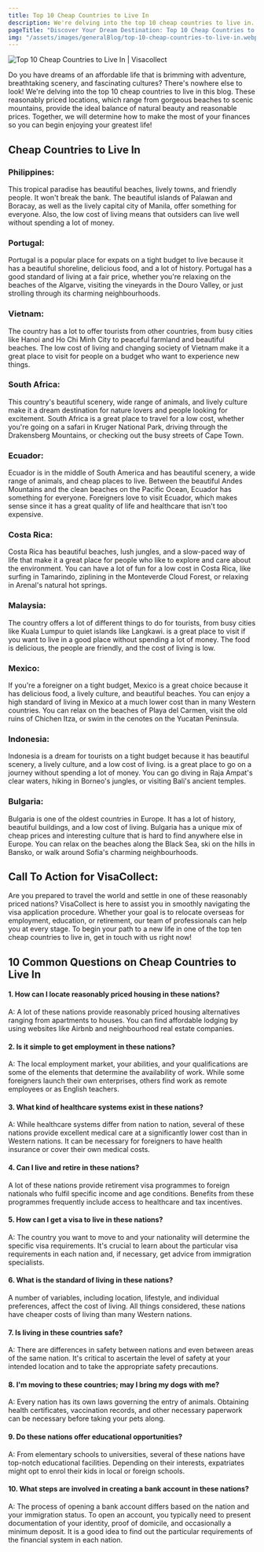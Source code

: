 ```yaml
---
title: Top 10 Cheap Countries to Live In
description: We're delving into the top 10 cheap countries to live in. These reasonably priced locations provide the balance of natural beauty and reasonable prices.
pageTitle: "Discover Your Dream Destination: Top 10 Cheap Countries to Live In"
img: "/assets/images/generalBlog/top-10-cheap-countries-to-live-in.webp"
---
```


<BlogContentHero className="mt-0">
    <img
        src="/assets/images/generalBlog/top-10-cheap-countries-to-live-in.webp"
        alt="Top 10 Cheap Countries to Live In | Visacollect"
    />
</BlogContentHero>

Do you have dreams of an affordable life that is brimming with adventure, breathtaking scenery, and fascinating cultures? There's nowhere else to look! We're delving into the top 10 cheap countries to live in this blog. These reasonably priced locations, which range from gorgeous beaches to scenic mountains, provide the ideal balance of natural beauty and reasonable prices. Together, we will determine how to make the most of your finances so you can begin enjoying your greatest life!

## Cheap Countries to Live In

### Philippines:

This tropical paradise has beautiful beaches, lively towns, and friendly people. It won't break the bank. The beautiful islands of Palawan and Boracay, as well as the lively capital city of Manila, offer something for everyone. Also, the low cost of living means that outsiders can live well without spending a lot of money.

### Portugal:

Portugal is a popular place for expats on a tight budget to live because it has a beautiful shoreline, delicious food, and a lot of history. Portugal has a good standard of living at a fair price, whether you're relaxing on the beaches of the Algarve, visiting the vineyards in the Douro Valley, or just strolling through its charming neighbourhoods.

### Vietnam:

The country has a lot to offer tourists from other countries, from busy cities like Hanoi and Ho Chi Minh City to peaceful farmland and beautiful beaches. The low cost of living and changing society of Vietnam make it a great place to visit for people on a budget who want to experience new things.

### South Africa:

This country's beautiful scenery, wide range of animals, and lively culture make it a dream destination for nature lovers and people looking for excitement. South Africa is a great place to travel for a low cost, whether you're going on a safari in Kruger National Park, driving through the Drakensberg Mountains, or checking out the busy streets of Cape Town.

### Ecuador:

Ecuador is in the middle of South America and has beautiful scenery, a wide range of animals, and cheap places to live. Between the beautiful Andes Mountains and the clean beaches on the Pacific Ocean, Ecuador has something for everyone. Foreigners love to visit Ecuador, which makes sense since it has a great quality of life and healthcare that isn't too expensive.

### Costa Rica:

Costa Rica has beautiful beaches, lush jungles, and a slow-paced way of life that make it a great place for people who like to explore and care about the environment. You can have a lot of fun for a low cost in Costa Rica, like surfing in Tamarindo, ziplining in the Monteverde Cloud Forest, or relaxing in Arenal's natural hot springs.

### Malaysia:

The country offers a lot of different things to do for tourists, from busy cities like Kuala Lumpur to quiet islands like Langkawi. <LinkText href="/my" text="Malaysia"/> is a great place to visit if you want to live in a good place without spending a lot of money. The food is delicious, the people are friendly, and the cost of living is low.

### Mexico:

If you're a foreigner on a tight budget, Mexico is a great choice because it has delicious food, a lively culture, and beautiful beaches. You can enjoy a high standard of living in Mexico at a much lower cost than in many Western countries. You can relax on the beaches of Playa del Carmen, visit the old ruins of Chichen Itza, or swim in the cenotes on the Yucatan Peninsula.

### Indonesia:

Indonesia is a dream for tourists on a tight budget because it has beautiful scenery, a lively culture, and a low cost of living. <LinkText href="/id" text="Indonesia"/> is a great place to go on a journey without spending a lot of money. You can go diving in Raja Ampat's clear waters, hiking in Borneo's jungles, or visiting Bali's ancient temples.

### Bulgaria:

Bulgaria is one of the oldest countries in Europe. It has a lot of history, beautiful buildings, and a low cost of living. Bulgaria has a unique mix of cheap prices and interesting culture that is hard to find anywhere else in Europe. You can relax on the beaches along the Black Sea, ski on the hills in Bansko, or walk around Sofia's charming neighbourhoods.

## Call To Action for VisaCollect:

Are you prepared to travel the world and settle in one of these reasonably priced nations? VisaCollect is here to assist you in smoothly navigating the visa application procedure. Whether your goal is to relocate overseas for employment, education, or retirement, our team of professionals can help you at every stage. To begin your path to a new life in one of the top ten cheap countries to live in, get in touch with us right now!

## 10 Common Questions on Cheap Countries to Live In

#### 1. How can I locate reasonably priced housing in these nations?

A: A lot of these nations provide reasonably priced housing alternatives ranging from apartments to houses. You can find affordable lodging by using websites like Airbnb and neighbourhood real estate companies.

#### 2. Is it simple to get employment in these nations?

A: The local employment market, your abilities, and your qualifications are some of the elements that determine the availability of work. While some foreigners launch their own enterprises, others find work as remote employees or as English teachers.

#### 3. What kind of healthcare systems exist in these nations?

A: While healthcare systems differ from nation to nation, several of these nations provide excellent medical care at a significantly lower cost than in Western nations. It can be necessary for foreigners to have health insurance or cover their own medical costs.

#### 4. Can I live and retire in these nations?

A lot of these nations provide retirement visa programmes to foreign nationals who fulfil specific income and age conditions. Benefits from these programmes frequently include access to healthcare and tax incentives.

#### 5. How can I get a visa to live in these nations?

A: The country you want to move to and your nationality will determine the specific visa requirements. It's crucial to learn about the particular visa requirements in each nation and, if necessary, get advice from immigration specialists.

#### 6. What is the standard of living in these nations?

A number of variables, including location, lifestyle, and individual preferences, affect the cost of living. All things considered, these nations have cheaper costs of living than many Western nations.

#### 7. Is living in these countries safe?

A: There are differences in safety between nations and even between areas of the same nation. It's critical to ascertain the level of safety at your intended location and to take the appropriate safety precautions.

#### 8. I'm moving to these countries; may I bring my dogs with me?

A: Every nation has its own laws governing the entry of animals. Obtaining health certificates, vaccination records, and other necessary paperwork can be necessary before taking your pets along.

#### 9. Do these nations offer educational opportunities?

A: From elementary schools to universities, several of these nations have top-notch educational facilities. Depending on their interests, expatriates might opt to enrol their kids in local or foreign schools.

#### 10. What steps are involved in creating a bank account in these nations?

A: The process of opening a bank account differs based on the nation and your immigration status. To open an account, you typically need to present documentation of your identity, proof of domicile, and occasionally a minimum deposit. It is a good idea to find out the particular requirements of the financial system in each nation.
